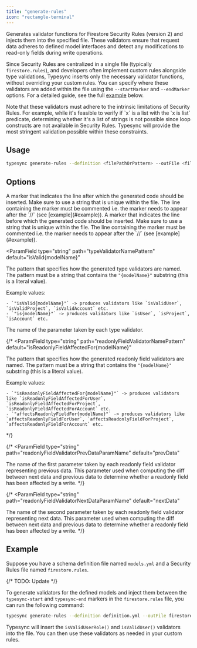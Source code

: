 ```yaml
---
title: "generate-rules"
icon: "rectangle-terminal"
---
```



Generates validator functions for Firestore Security Rules (version 2) and injects them into the specified file. These validators ensure that request data adheres to defined model interfaces and detect any modifications to read-only fields during write operations.

Since Security Rules are centralized in a single file (typically `firestore.rules`), and developers often implement custom rules alongside type validations, Typesync inserts only the necessary validator functions, without overriding your custom rules. You can specify where these validators are added within the file using the `--startMarker` and `--endMarker` options. For a detailed guide, see the full [example](#example) below.

<Info>
  Note that these validators must adhere to the intrinsic limitations of
  Security Rules. For example, while it's feasible to verify if `x` is a list
  with the `x is list` predicate, determining whether it's a list of strings is
  not possible since loop constructs are not available in Security Rules.
  Typesync will provide the most stringent validation possible within these
  constraints.
</Info>

## Usage

```bash
typesync generate-rules --definition <filePathOrPattern> --outFile <filePath> --startMarker <startMarker> --endMarker <endMarker> --typeValidatorNamePattern <typeValidatorNamePattern> --typeValidatorParamName <typeValidatorParamName> --indentation <indentation> --debug <debug>
```

## Options

<DefinitionOption />
<OutFileOption />

<ParamField type="string" path="startMarker" default="typesync-start">
  A marker that indicates the line after which the generated code should be
  inserted. Make sure to use a string that is unique within the file. The line
  containing the marker must be commented i.e. the marker needs to appear after
  the `//` (see [example](#example)).

  </ParamField>

<ParamField type="string" path="endMarker" default="typesync-end">
  A marker that indicates the line before which the generated code should be
  inserted. Make sure to use a string that is unique within the file. The line
  containing the marker must be commented i.e. the marker needs to appear after
  the `//` (see [example](#example)).
</ParamField>

<ParamField
  type="string"
  path="typeValidatorNamePattern"
  default="isValid{modelName}"
>
  The pattern that specifies how the generated type validators are named. The pattern must be a string that contains the `"{modelName}"` substring (this is a literal value).
  
  Example values:

    - `"isValid{modelName}"` -> produces validators like `isValidUser`, `isValidProject`, `isValidAccount` etc.
    - `"is{modelName}"` -> produces validators like `isUser`, `isProject`, `isAccount` etc.

  </ParamField>

<ParamField type="string" path="typeValidatorParamName" default="data">
  The name of the parameter taken by each type validator.
</ParamField>

{/* <ParamField
  type="string"
  path="readonlyFieldValidatorNamePattern"
  default="isReadonlyFieldAffectedFor{modelName}"
>
  The pattern that specifies how the generated readonly field validators are named. The pattern must be a string that contains the `"{modelName}"` substring (this is a literal value).
  
  Example values:

    - `"isReadonlyFieldAffectedFor{modelName}"` -> produces validators like `isReadonlyFieldAffectedForUser`, `isReadonlyFieldAffectedForProject`, `isReadonlyFieldAffectedForAccount` etc.
    - `"affectsReadonlyFieldFor{modelName}"` -> produces validators like `affectsReadonlyFieldForUser`, `affectsReadonlyFieldForProject`, `affectsReadonlyFieldForAccount` etc.

  </ParamField> */}

{/* <ParamField
  type="string"
  path="readonlyFieldValidatorPrevDataParamName"
  default="prevData"
>
  The name of the first parameter taken by each readonly field validator
  representing previous data. This parameter used when computing the diff
  between next data and previous data to determine whether a readonly field has
  been affected by a write.
</ParamField> */}

{/* <ParamField
  type="string"
  path="readonlyFieldValidatorNextDataParamName"
  default="nextData"
>
  The name of the second parameter taken by each readonly field validator
  representing next data. This parameter used when computing the diff between
  next data and previous data to determine whether a readonly field has been
  affected by a write.
</ParamField> */}

<IndentationOption />
<DebugOption />

## Example

Suppose you have a schema definition file named `models.yml` and a Security Rules file named `firestore.rules`.

<CodeGroup>
  <ExampleDefinition />
  <ExampleGenerationRulesBefore />
</CodeGroup>


{/* TODO: Update */}

To generate validators for the defined models and inject them between the `typesync-start` and `typesync-end` markers in the `firestore.rules` file, you can run the following command:

```bash
typesync generate-rules --definition definition.yml --outFile firestore.rules --startMarker typesync-start --endMarker typesync-end
```

Typesync will insert the `isValidUserRole()` and `isValidUser()` validators into the file. You can then use these validators as needed in your custom rules.

<ExampleGenerationRules />
